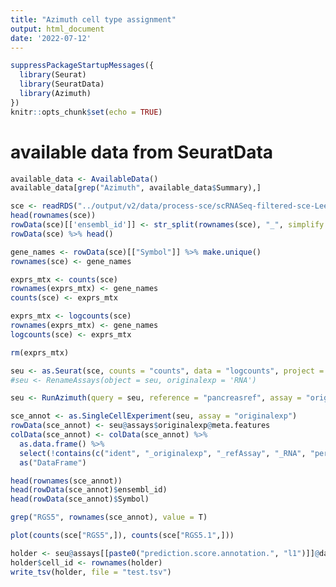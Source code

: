 ```yaml
---
title: "Azimuth cell type assignment"
output: html_document
date: '2022-07-12'
---
```


```r
suppressPackageStartupMessages({
  library(Seurat)
  library(SeuratData)
  library(Azimuth)
})
knitr::opts_chunk$set(echo = TRUE)
```

# available data from SeuratData
```r
available_data <- AvailableData()
available_data[grep("Azimuth", available_data$Summary),]
```

```r
sce <- readRDS("../output/v2/data/process-sce/scRNASeq-filtered-sce-Lee.rds")
head(rownames(sce))
rowData(sce)[['ensembl_id']] <- str_split(rownames(sce), "_", simplify = T)[,1]
rowData(sce) %>% head()

gene_names <- rowData(sce)[["Symbol"]] %>% make.unique()
rownames(sce) <- gene_names

exprs_mtx <- counts(sce)
rownames(exprs_mtx) <- gene_names
counts(sce) <- exprs_mtx

exprs_mtx <- logcounts(sce)
rownames(exprs_mtx) <- gene_names
logcounts(sce) <- exprs_mtx

rm(exprs_mtx)

seu <- as.Seurat(sce, counts = "counts", data = "logcounts", project = "SingleCellExperiment")
#seu <- RenameAssays(object = seu, originalexp = 'RNA')
```

```r
seu <- RunAzimuth(query = seu, reference = "pancreasref", assay = "originalexp")
```

```r
sce_annot <- as.SingleCellExperiment(seu, assay = "originalexp")
rowData(sce_annot) <- seu@assays$originalexp@meta.features
colData(sce_annot) <- colData(sce_annot) %>% 
  as.data.frame() %>% 
  select(!contains(c("ident", "_originalexp", "_refAssay", "_RNA", "percent.mt"))) %>%
  as("DataFrame")
```

```r
head(rownames(sce_annot))
head(rowData(sce_annot)$ensembl_id)
head(rowData(sce_annot)$Symbol)

grep("RGS5", rownames(sce_annot), value = T)

plot(counts(sce["RGS5",]), counts(sce["RGS5.1",]))
```

```r
holder <- seu@assays[[paste0("prediction.score.annotation.", "l1")]]@data %>% t() %>% as.data.frame()
holder$cell_id <- rownames(holder)
write_tsv(holder, file = "test.tsv")
```





